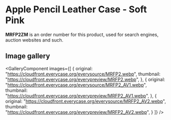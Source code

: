 
# Apple Pencil Leather Case - Soft Pink

<Callout type='info' emoji='👉🏻'>**MRFP2ZM** is an order number for this product, used for search engines, auction websites and such.</Callout>

## Image gallery

<GalleryComponent
    images={[
      {
        original: "https://cloudfront.everycase.org/everysource/MRFP2.webp",
        thumbnail: "https://cloudfront.everycase.org/everypreview/MRFP2.webp",
      },
      {
        original: "https://cloudfront.everycase.org/everysource/MRFP2_AV1.webp",
        thumbnail: "https://cloudfront.everycase.org/everypreview/MRFP2_AV1.webp",
      },
      {
        original: "https://cloudfront.everycase.org/everysource/MRFP2_AV2.webp",
        thumbnail: "https://cloudfront.everycase.org/everypreview/MRFP2_AV2.webp",
      }
    ]}
  />
